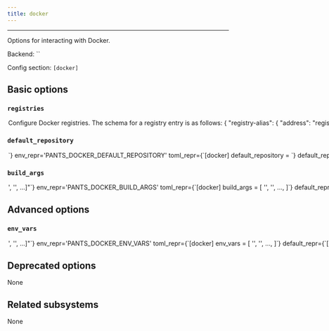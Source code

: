```yaml
---
title: docker
---
```



---

Options for interacting with Docker.

Backend: <span className="color--primary">``</span>

Config section: <span className="color--primary">`[docker]`</span>

<span className={styles.options}>

## Basic options

### `registries`

<Option
  cli_repr={`--docker-registries="{'key1': val1, 'key2': val2, ...}"`}
  env_repr='PANTS_DOCKER_REGISTRIES'
  toml_repr={`[docker.registries]
key1 = val1
key2 = val2
...`}
  default_repr={`{}`}
>

Configure Docker registries. The schema for a registry entry is as follows:

```
{
    "registry-alias": {
        "address": "registry-domain:port",
        "default": bool,
    },
    ...
}
```

If no registries are provided in a `docker_image` target, then all default addresses will be used, if any.
The `docker_image.registries` may be provided with a list of registry addresses and registry aliases prefixed with `@` to be used instead of the defaults.
A configured registry is marked as default either by setting `default = true` or with an alias of `"default"`.

</Option>

### `default_repository`

<Option
  cli_repr={`--docker-default-repository=<str>`}
  env_repr='PANTS_DOCKER_DEFAULT_REPOSITORY'
  toml_repr={`[docker]
default_repository = <str>`}
  default_repr={`{name}`}
>

Configure the default repository name used in the Docker image tag.

The value is formatted and may reference these variables:

- name
- directory
- parent_directory

Example: `--default-repository="{directory}/{name}"`.

The `name` variable is the `docker_image`&#x27;s target name, `directory` and `parent_directory` are the name of the directory in which the BUILD file is for the target, and its parent directory respectively.

Use the `repository` field to set this value directly on a `docker_image` target.
Any registries or tags are added to the image name as required, and should not be part of the repository name.

</Option>

### `build_args`

<Option
  cli_repr={`--docker-build-args="['<str>', '<str>', ...]"`}
  env_repr='PANTS_DOCKER_BUILD_ARGS'
  toml_repr={`[docker]
build_args = [
    '<str>',
    '<str>',
    ...,
]`}
  default_repr={`[]`}
>

Global build arguments (`--build-arg`) to use for all `docker build` invocations. Entries are either strings in the form `ARG_NAME=value` to set an explicit value; or just `ARG_NAME` to copy the value from Pants&#x27;s own environment.

May be provided multiple times on the command line.

Use the `extra_build_args` field on a `docker_image` target for additional image specific build arguments.

</Option>

## Advanced options

### `env_vars`

<Option
  cli_repr={`--docker-env-vars="['<str>', '<str>', ...]"`}
  env_repr='PANTS_DOCKER_ENV_VARS'
  toml_repr={`[docker]
env_vars = [
    '<str>',
    '<str>',
    ...,
]`}
  default_repr={`[]`}
>

Environment variables to set for `docker` invocations. Entries are either strings in the form `ENV_VAR=value` to set an explicit value; or just `ENV_VAR` to copy the value from Pants&#x27;s own environment.

</Option>

## Deprecated options

None

## Related subsystems

None

</span>
